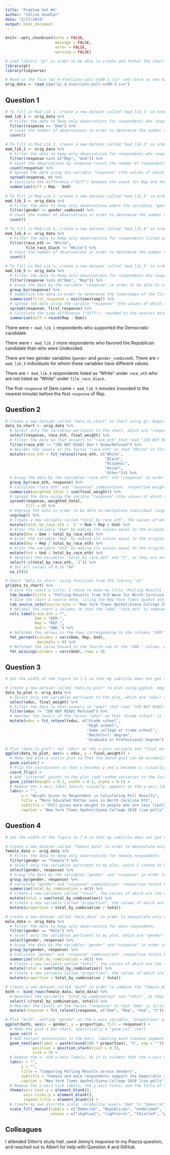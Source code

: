 ```yaml
---
title: 'Problem Set #4'
author: "Céline Vendler"
date: "2/27/2019"
output: html_document
---
```


```r
knitr::opts_chunk$set(echo = FALSE, 
                      message = FALSE,
                      error = FALSE, 
                      warning = FALSE)

# Load library "gt" in order to be able to create and format the chart in Question 2
library(gt)
library(tidyverse)

# Read in the file "ps_4_elections-poll-nc09-3.csv" and store as new dataset called "orig_data"
orig_data <- read_csv("ps_4_elections-poll-nc09-3.csv")
```

## Question 1

```r
# To fill in Mad Lib 1, create a new dataset called "mad_lib_1" in order to replace the "X" with the content of "mad_lib_1" dynamically using inline R code (here, the content is a singular number); begin with the "orig_data" dataset
mad_lib_1 <- orig_data %>% 
  # Filter the data to keep only observations for respondents who responded "Dem"
  filter(response == "Dem") %>% 
  # Count the number of observations in order to determine the number of respondents who supported the Democratic candidate
  count()

# To fill in Mad Lib 2, create a new dataset called "mad_lib_2" in order to replace the "X" with the content of "mad_lib_2" dynamically using inline R code (here, the content is a singular number); begin with the "orig_data" dataset
mad_lib_2 <- orig_data %>% 
  # Filter the data to keep only observations for respondents who responded either "Rep" or "Und"
  filter(response %in% c("Rep", "Und")) %>% 
  # Count the observations by response (count the number of respondents who responded "Rep" and the number of respondents who responded "Und")
  count(response) %>% 
  # Spread the data using the variable "response" (the values of which are "Rep" and "Und") as the key and using the variable "n" (the values of which are the counts from above) as the value so that the dataset has two columns--one for "Rep" and one for "Und"--and one row, within which are the corresponding counts for "Rep" and "Und" responses
  spread(response, n) %>% 
  # Calculate the difference ("diff") between the count for Rep and the count for Und, reflecting how many more respondents there were who favored the Republican candidate than who were undecided
  summarize(diff = Rep - Und)
  
# To fill in Mad Lib 3, create a new dataset called "mad_lib_3" in order to replace the "X" with the content of "mad_lib_3" dynmically using inline R code (here, the content is a singular number); begin with the "orig_data" dataset
mad_lib_3 <- orig_data %>% 
  # Filter the data to keep only observations where the variables "gender" and "gender_combined" have different values
  filter(gender != gender_combined) %>% 
  # Count the number of observations in order to determine the number of individuals for whom the variables "gender" and "gender_combined" have different values
  count()

# To fill in Mad Lib 4, create a new dataset called "mad_lib_4" in order to replace the "X" with the content of "mad_lib_4" dynmically using inline R code (here, the content is a singular number); begin with the "orig_data" dataset
mad_lib_4 <- orig_data %>% 
  # Filter the data to keep only observations for respondents listed as "White" under "race_eth" but not listed as "White" under "file_race_black"
  filter(race_eth == "White", 
         file_race_black != "White") %>% 
  # Count the number of observations in order to determine the number of respondents listed as "White" under "race_eth" who are not listed as "White" under "file_race_black"
  count()

# To fill in Mad Lib %, create a new dataset called "mad_lib_5" in order to replace the "X" with the content of "mad_lib_5" dynmically using inline R code (here, the content is a singular number); begin with the "orig_data" dataset
mad_lib_5 <- orig_data %>% 
  # Filter the data to keep only observations for respondents who responded either "Dem" or "Rep"
  filter(response %in% c("Dem", "Rep")) %>% 
  # Group the data by the variable "response" in order to be able to compare first-response-timestamps across responses (here, "Dem" and "Rep")
  group_by(response) %>% 
  # Summarize the data in order to determine the timestamps of the first responses of "Dem" and "Rep" respectively ("first_response")
  summarize(first_response = min(timestamp)) %>% 
  # Spread the data using the varible "response" (the values of which are "Dem" and "Rep") as the key and using the variable "first_response" (the values of which are the timestamps of the first responses of "Dem" and "Rep" respectively) as the value so that the dataset has two columns--one for "Dem" and one for "Rep"--and one row, within which are the timestamp of the first "Dem" response and that of the first "Rep" response
  spread(response, first_response) %>% 
  # Calculate the time difference ("diff"), rounded to the nearest minute, between the timestamp of the first "Rep" response and that of the first "Dem" response in order to determine by how many minutes the first "Dem" response came before the first "Rep" response
  summarize(diff = round(Rep - Dem))
```

There were `r mad_lib_1` respondents who supported the Democratic candidate.

There were `r mad_lib_2` more respondents who favored the Republican candidate than who were Undecided.

There are two gender variables (`gender` and `gender_combined`). There are `r mad_lib_3` individuals for whom these variables have different values.

There are `r mad_lib_4` respondents listed as “White” under `race_eth` who are not listed as “White” under  `file_race_black`.

The first `response` of Dem came `r mad_lib_5` minutes (rounded to the nearest minute) before the first `response` of Rep.

## Question 2

```r
# Create a new dataset called "data_to_chart" to chart using gt; begin with the "orig_data" dataset
data_to_chart <- orig_data %>% 
  # Select only the variables pertinent to the chart, which are "response", "race_eth", and "final_weight"
  select(response, race_eth, final_weight) %>% 
  # Filter the data so that answers to "race_eth" that read "[DO NOT READ] Don't know/Refused" are excluded, per the instruction within the brackets: "DO NOT READ"
  filter(race_eth != "[DO NOT READ] Don't know/Refused") %>% 
  # Reorder the levels of the factor "race_eth" so that "White" is first, "Black" is second, "Hispanic" is third, "Asian" is fourth, and "Other" is fifth
  mutate(race_eth = fct_relevel(race_eth, c("White", 
                                            "Black", 
                                            "Hispanic", 
                                            "Asian", 
                                            "Other"))) %>% 
  # Group the data by the variables "race_eth" and "response" in order to be able to calculate weighted totals (the sums of final weights) by combination of "race_eth" and "response"
  group_by(race_eth, response) %>% 
  # Calculate "race_eth" and "response" combinations' respective weighted totals ("weighted_total") by summing the final weights within those combinations
  summarize(weighted_total = sum(final_weight)) %>% 
  # Spread the data using the varible "response" (the values of which are "3", "Dem", "Rep", and "Und") as the key and using the variable "weighted_total" (the values of which are the weighted totals of the "race_eth" and "response" combinations, respectively) as the value so that the dataset has five columns--"race_eth", "3", "Dem", "Rep", and "Und"--and five rows, within which are the values of "race_eth"--"White", "Black", "Hispanic", "Asian", and "Other"--and the weighted totals by "race_eth" and "response"; replace values of "NA" with 0
  spread(response, weighted_total, 
         fill = 0) %>% 
  # Ungroup the data in order to be able to manipulate individual (ungrouped) observations
  ungroup() %>% 
  # Create a new variable called "total_by_race_eth", the values of which are the sums of the values of the columns "3", "Dem", "Rep", and "Und" by "race_eth" (the sums of the weighted totals by "race_eth" and "response" for each "race_eth")
  mutate(total_by_race_eth = `3` + Dem + Rep + Und) %>% 
  # Alter the variable "Dem" by making its values equal to the original values of "Dem" divided by the corresponding values of "total_by_race_eth" so that the values of "Dem" are now decimals, reflecting the proportions of White, Black, Hispanic, Asian, and Other respondents who responded "Dem", respectively
  mutate(Dem = Dem / total_by_race_eth) %>% 
  # Alter the variable "Rep" by making its values equal to the original values of "Rep" divided by the values of "total_by_race_eth" so that the values of "Rep" are now decimals, reflecting the proportions of White, Black, Hispanic, Asian, and Other respondents who responded "Rep", respectively
  mutate(Rep = Rep / total_by_race_eth) %>% 
  # Alter the variable "Und" by making its values equal to the original values of "Und" divided by the corresponding values of "total_by_race_eth" so that the values of "Und" are now decimals, reflecting the proportions of White, Black, Hispanic, Asian, and Other respondents who responded "Und", respectively
  mutate(Und = Und / total_by_race_eth) %>% 
  # Deselect the variables "total_by_race_eth" and "3", as they are not needed anymore
  select(-c(total_by_race_eth, `3`)) %>% 
  # Set all values of 0 to "NA"
  na_if(0)

# Chart "data_to_chart" using functions from the library "gt"
gt(data_to_chart) %>% 
  # Give the chart a title; I chose to make my title "Polling Results from 3rd Wave for North Carolina's 9th Congressional District," as the data used is polling data from 3rd wave for North Carolina’s 9th Congressional District
  tab_header(title = "Polling Results from 3rd Wave for North Carolina's 9th Congressional District") %>% 
  # Give the chart a source note, citing The New York Times Upshot and Siena College and their 2018 live polls; I chose the source provided in the violin plot from the problem set
  tab_source_note(source_note = "New York Times Upshot/Siena College 2018 live polls") %>% 
  # Relabel the chart's columns so that the label "race_eth" is removed, so that Dem reads "DEM.", so that Rep reads "REP.", and so that Und reads "UND."
  cols_label(race_eth = "", 
             Dem = "DEM.", 
             Rep = "REP.", 
             Und = "UND.") %>% 
  # Reformat the values in the rows corresponding to the columns "DEM.", "REP.", and "UND." so that the decimal values appear as whole-number percentages
  fmt_percent(columns = vars(Dem, Rep, Und), 
              decimals = 0) %>% 
  # Reformat the value housed in the fourth row of the "UND." column, which reads "NA", as a missing value, so that "NA" is replaced with an em-dash
  fmt_missing(columns = vars(Und), rows = 4)
```

## Question 3

```r
# Set the width of the figure to 7.1 so that my subtitle does not get cut off when I knit this Rmd file (thank you to Jenny for this clever solution)

# Create a new dataset called "data_to_plot" to plot using ggplot; begin with the "orig_data" dataset
data_to_plot <- orig_data %>% 
  # Select only the variables pertinent to the plot, which are "educ" and "final_weight"
  select(educ, final_weight) %>% 
  # Filter the data so that answers to "educ" that read "[DO NOT READ] Refused" are excluded, per the instruction within the brackets: "DO NOT READ"
  filter(educ != "[DO NOT READ] Refused") %>% 
  # Reorder the levels of the factor "educ" so that "Grade school" is first, "High school" is second, "Some college or trade school" is third, "Bachelors' degree" is fourth, and "graduate or Professional Degree" is fifth
  mutate(educ = fct_relevel(educ, c("Grade school", 
                                    "High school", 
                                    "Some college or trade school", 
                                    "Bachelors' degree", 
                                    "Graduate or Professional Degree")))

# Plot "data_to_plot"; set "educ" as the x-axis variable and "final_weight" as the y-axis variable; these assignments will later be flipped using the "coord_flip" function, but the ultimate goal is to be able to visualize the density of weights given to respondents of various levels of education and to be able to make comparisons across levels of education
ggplot(data_to_plot, aes(x = educ, y = final_weight)) + 
  # Make the plot a violin plot so that the above goal can be accomplished
  geom_violin() + 
  # Flip the coordinates so that x becomes y and y becomes x; visually, "final_weight" appears as the x-axis variable, and "educ" appears as the y-axis variable
  coord_flip() + 
  # Add "jittered" points to the plot (add random variation to the locations of points); set height (which, because of the flipping of coordinates, really affects width) and width (which, for the same reason, really affects height) values for the random noise so that the points match those on the plot provided in the problem set as closely as possible; set alpha to 0.5 so that the points are semi-transparent (so that individual points appear grey and not black)
  geom_jitter(height = 0.1, width = 0.2, alpha = 0.5) + 
  # Remove the x-axis label (which, visually, appears as the y-axis label, so I am removing the label for all the educational levels on the plot); give the y-axis (which, visually, appears as the x-axis) the label "Weight Given to Respondent in Calculating Poll Results"; give the plot a title, subtitle, and caption to match the plot provided in the problem set
  labs(x = "", 
       y = "Weight Given to Respondent in Calculating Poll Results", 
       title = "More Educated Matter Less in North Carolina 9th", 
       subtitle = "Poll gives more weight to people who are less likely to participate in polls", 
       caption = "New York Times Upshot/Siena College 2018 live polls")
```

## Question 4

```r
# Set the width of the figure to 7.6 so that my subtitle does not get cut off when I knit this Rmd file

# Create a new dataset called "female_data" in order to manipulate only data for female respondents; begin with the "orig_data" dataset; I separate female and male data in this way because I encountered trouble when borrowing from the technique I used in Question 2 and, with help from my brief conversation with Albert after class, found that spreading the data, in this case, is not helpful
female_data <- orig_data %>% 
  # Filter the data to keep only observations for female respondents
  filter(gender == "Female") %>% 
  # Select only the variables pertinent to my plot, which I intend to be a stacked bar chart (from top to bottom, in decreasing order of percentages), with one bar reflecting the percentages of female respondents who responded "Dem", "Rep", "Und", and "3", respectively, and with the other bar reflecting the percentages of male respondents who responded "Dem", "Rep", "Und", and "3", respectively so that comparisons across the two genders can be made; the pertinent variables are thus "gender" and "response" (while it may seem redundant to select and group by "gender" in addition to "response", I need to so that female and male data can be differentiated from one another once I bind the rows of the two datasets, female and male)
  select(gender, response) %>% 
  # Group the data by the variables "gender" and "response" in order to be able to calculate totals (total number of respondents) by combination of "gender" and "response" ("total_by_combination")
  group_by(gender, response) %>% 
  # Calculate "gender" and "response" combinations' respective totals by counting the number of observations for those combinations; I do not, as I do in Question 2, use weighted values in this calculation, as the instructions of the problem set specify the variables we should use in this question, and "final_weight" is not one of them
  summarize(total_by_combination = n()) %>% 
  # Create a new variable called "total", the values of which are the sums of all the totals by combination, equal to the number of female respondents
  mutate(total = sum(total_by_combination)) %>% 
  # Create a new variable called "proportion", the values of which are the totals by combination divided by the sum of all the totals by combination, reflecting the proportions of female respondents who responded "Dem", "Rep", "Und", and "3", respectively
  mutate(proportion = total_by_combination / total)

# Create a new dataset called "male_data" in order to manipulate only data for male respondents; begin with the "orig_data" dataset
male_data <- orig_data %>% 
  # Filter the data to keep only observations for male respondents
  filter(gender == "Male") %>% 
  # Select only the variables pertinent to my plot, which are "gender" and "response"
  select(gender, response) %>% 
  # Group the data by the variables "gender" and "response" in order to be able to calculate totals (total number of respondents) by combination of "gender" and "response" ("total_by_combination")
  group_by(gender, response) %>% 
  # Calculate "gender" and "response" combinations' respective totals by counting the number of observations for those combinations
  summarize(total_by_combination = n()) %>% 
  # Create a new variable called "total", the values of which are the sums of all the totals by combination, equal to the number of male respondents
  mutate(total = sum(total_by_combination)) %>% 
  # Create a new variable called "proportion", the values of which are the totals by combination divided by the sum of all the totals by combination, reflecting the proportions of male respondents who responded "Dem", "Rep", "Und", and "3", respectively
  mutate(proportion = total_by_combination / total)

# Create a new dataset called "both" in order to combine the "female_data" and the "male_data" datasets into one dataset so as to be able to plot in one graphic both female and male data using ggplot; begin by binding together the rows of "female_data" and those of "male_data"
both <- bind_rows(female_data, male_data) %>% 
  # Deselect the variables "total_by_combination" and "total", as they are not needed anymore
  select(-c(total_by_combination, total)) %>% 
  # Reorder the levels of the factor "response" so that "Dem" is first, "Rep" is second, "Und" is third, and "3" is fourth
  mutate(response = fct_relevel(response, c("Dem", "Rep", "Und", "3")))

# Plot "both", setting "gender" as the x-axis variable, "proportion" as the y-axis variable (through the textual annotations below, I will convert the values of "proportion" from decimals to percentages below so that, visually, the unit of the y-axis is percentage, making the graphic easier to digest)
ggplot(both, aes(x = gender, y = proportion, fill = response)) + 
  # Make the plot a bar chart, specifically a "geom_col" chart
  geom_col() + 
  # Add textual annotations to the bars, labeling each stacked segment with its corresponding percentage, rounded to the nearest whole number (to reach these percentages, I multiply the values of "proportion" by 100 and round), pasting percent signs ("%") directly to the right of each percentage, separating them by no spaces; position these textual annotations so that they are stacked on top of each other as the individual segments of the bars are and so that each percentage appears in the middle of its corresponding segment; adjust the size of the textual annotations so that they both are visible and fit reasonably within their corresponding segments
  geom_text(aes(label = paste(round(100 * proportion), "%", sep = "")), 
            position = position_stack(vjust = 0.5), 
            size = 3) + 
  # Remove the x- and y-axis labels, as it is evident that the x-axis variable is "gender" from the labeling of "Female" and "Male" bars and as it is evident that the y-axis values correspond to percentages from the textual annotations; give the plot a title, subtitle, and caption indicating a source; in my subtitle, I chose to highlight the observations that the percentage of female respondents who responded "Dem" is equal to the percentage of male respondents who responded "Rep" and that, similarly, the percentage of female respondents who responded "Rep" is equal to the percentage of male respondents who responded "Dem"; I chose the source provided in the violin plot from the problem set
  labs(x = "", 
       y = "", 
       title = "Comparing Polling Results across Genders", 
       subtitle = "Female and male respondents support the Democratic and Republican candidates in opposite percentages", 
       caption = "New York Times Upshot/Siena College 2018 live polls") + 
  # Remove the y-axis tick labels; the y-axis ticks; and the title of the legend from the plot
  theme(axis.text.y = element_blank(),
        axis.ticks.y = element_blank(), 
        legend.title = element_blank()) + 
  # Create my own discrete scale, relabeling levels "Dem" to "Democrat", "Rep" to "Republican", "Und" to "Undecided", and "3" to "Third Party"; assign aesthetic values so that "skyblue2" corresponds to "Democrat", "lightcoral" corresponds to "Republican", "thistle4" corresponds to "Undecided", and "plum3" corresponds to "Third Party"; I chose these colors intentionally, as blue is typically associated with the Democratic Party; as red is typically associated with the Republican Party; as grey indicates a "grey area," so to speak, and so corresponds with "Undecided"; and as purple is both off-blue and off-red and so corresponds with "Third Party"; I understand that the colors I chose are not perfectly blue, red, grey, and purple, but I chose colors I thought went nicely together guided by that color palette
  scale_fill_manual(labels = c("Democrat", "Republican", "Undecided", "Third Party"), 
                    values = c("skyblue2", "lightcoral", "thistle4", "plum3"))
```

## Colleagues

I attended Dillon's study hall, used Jenny's response to my Piazza question, and reached out to Albert for help with Question 4 and GitHub.
